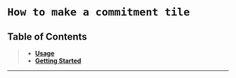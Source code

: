 
# `How to make a commitment tile`

## Table of Contents
> - **[Usage](#usage)**
> - **[Getting Started](#getting-started)**

<hr/>
<Usage />
